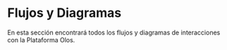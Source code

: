 # Flujos y Diagramas

En esta sección encontrará todos los flujos y diagramas de interacciones con la Plataforma Olos.
